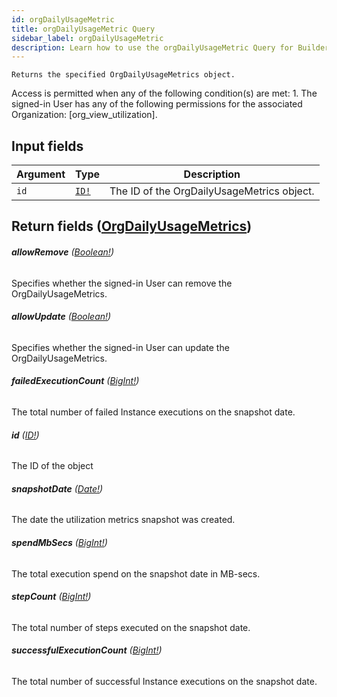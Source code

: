 ```yaml
---
id: orgDailyUsageMetric
title: orgDailyUsageMetric Query
sidebar_label: orgDailyUsageMetric
description: Learn how to use the orgDailyUsageMetric Query for Builder's API.
---
```


    Returns the specified OrgDailyUsageMetrics object.

Access is permitted when any of the following condition(s) are met: 1. The signed-in User has any of the following permissions for the associated Organization: [org_view_utilization].

## Input fields

| Argument | Type                              | Description                                |
| -------- | --------------------------------- | ------------------------------------------ |
| `id`     | [`ID!`](/self-managed/composer/builder/api/schema/scalar/ID.mdx) | The ID of the OrgDailyUsageMetrics object. |

## Return fields ([OrgDailyUsageMetrics](/self-managed/composer/builder/api/schema/object/OrgDailyUsageMetrics.mdx))

###### <b>allowRemove</b> ([Boolean!](/self-managed/composer/builder/api/schema/scalar/Boolean.mdx))

Specifies whether the signed-in User can remove the OrgDailyUsageMetrics.

###### <b>allowUpdate</b> ([Boolean!](/self-managed/composer/builder/api/schema/scalar/Boolean.mdx))

Specifies whether the signed-in User can update the OrgDailyUsageMetrics.

###### <b>failedExecutionCount</b> ([BigInt!](/self-managed/composer/builder/api/schema/scalar/BigInt.mdx))

The total number of failed Instance executions on the snapshot date.

###### <b>id</b> ([ID!](/self-managed/composer/builder/api/schema/scalar/ID.mdx))

The ID of the object

###### <b>snapshotDate</b> ([Date!](/self-managed/composer/builder/api/schema/scalar/Date.mdx))

The date the utilization metrics snapshot was created.

###### <b>spendMbSecs</b> ([BigInt!](/self-managed/composer/builder/api/schema/scalar/BigInt.mdx))

The total execution spend on the snapshot date in MB-secs.

###### <b>stepCount</b> ([BigInt!](/self-managed/composer/builder/api/schema/scalar/BigInt.mdx))

The total number of steps executed on the snapshot date.

###### <b>successfulExecutionCount</b> ([BigInt!](/self-managed/composer/builder/api/schema/scalar/BigInt.mdx))

The total number of successful Instance executions on the snapshot date.
